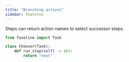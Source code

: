 ```yaml
---
title: "Branching actions"
sidebar: features
---
```


Steps can return action names to select successor steps.

```python
from fuseline import Task

class Chooser(Task):
    def run_step(self) -> str:
        return "next"
```
